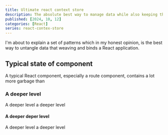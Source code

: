 ```yaml
---
title: Ultimate react context store
description: The absolute best way to manage data while also keeping the React components clean
published: [2024, 10, 12]
categories: [React]
series: react-contex-store
---
```


I'm about to explain a set of patterns which in my honest opinion, is the best way to untangle data that weaving and binds a React application.

## Typical state of component
A typical React component, especially a route component, contains a lot more garbage than 

### A deeper level
A deeper level a deeper level

#### A deeper deper level
A deeper level a deeper level
